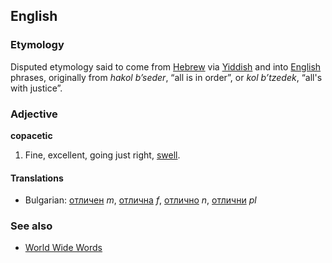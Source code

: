 ==English==
===Etymology===
Disputed etymology said to come from [[Hebrew]] via [[Yiddish]] and into [[English]] phrases, originally from ''hakol b’seder'', “all is in order”, or ''kol b’tzedek'', “all's with justice”.

===Adjective===
'''copacetic'''

#Fine, excellent, going just right, [[swell]].

====Translations====
*Bulgarian: [[отличен]] ''m'', [[отлична]] ''f'', [[отлично]] ''n'', [[отлични]] ''pl''
 
===See also===
*[http://www.quinion.com/words/weirdwords/ww-cop1.htm World Wide Words]